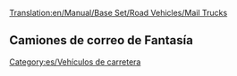 [[Translation:en/Manual/Base Set/Road Vehicles/Mail Trucks]]

{{es/Vehículo de carretera|nombre    = Camión de correo MPS
  |imagen    = en/MPS Mail Truck.png
  |precio    = 9.430 € (4.715 £)
  |velocidad = 48 km/h (30 mph)
  |coste     = 842 € (421 £)
  |diseño    = 1935
  |duración  = 15
  |capacidad = 22 sacos de correo
}}
{{es/Vehículo de carretera|nombre    = Camión de correo Reynard
  |imagen    = en/Reynard Mail Truck.png
  |precio    = 11.070 € (5.535 £)
  |velocidad = 88 km/h (55 mph)
  |coste     = 1.574€ (787 £)
  |diseño    = 1980
  |duración  = 15
  |capacidad = 28 sacos de correo
}}
{{es/Vehículo de carretera|nombre    = Camión de correo Perry
  |imagen    = en/Perry Mail Truck.png
  |precio    = 11.890 € (5.945 £)
  |velocidad = 112 km/h (70 mph)
  |coste     = 2.250 € (1.125 £)
  |diseño    = 2018
  |duración  = 15
  |capacidad = 30 sacos de correo
}}

==Camiones de correo de Fantasía==
{{es/Vehículo de carretera|nombre    = Camión de correo MightyMover
  |imagen    = en/MightyMover Mail Truck.png
  |precio    = 9.430 € (4.715 £)
  |velocidad = 48 km/h ()
  |coste     = 842 € (421 £)
  |diseño    = 1935
  |duración  = 15
  |capacidad = 22 sacos de correo
}}
{{es/Vehículo de carretera|nombre    = Camión de correo Powernaught
  |imagen    = en/Powernaught Mail Truck.png
  |precio    = 11.070 € (6.535 £)
  |velocidad = 88 km/h ()
  |coste     = 1.574 € (787 £)
  |diseño    = 1979
  |duración  = 15
  |capacidad = 28 sacos de correo
}}
{{es/Vehículo de carretera|nombre    = Camión de correo Wizzowow
  |imagen    = en/Wizzowow Mail Truck.png
  |precio    = 11.890 € (6.945 £)
  |velocidad = 112 km/h
  |coste     = 2.250 € (1.125 £)
  |diseño    = 2018
  |duración  = 15
  |capacidad = 30 sacos de correo
}}

[[Category:es/Vehículos de carretera]]